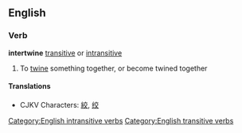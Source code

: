 ==English==
===Verb===
'''intertwine''' [[transitive]] or [[intransitive]]

#To [[twine]] something together, or become twined together

====Translations====
*CJKV Characters: [[絞]], [[绞]]

[[Category:English intransitive verbs]]
[[Category:English transitive verbs]]